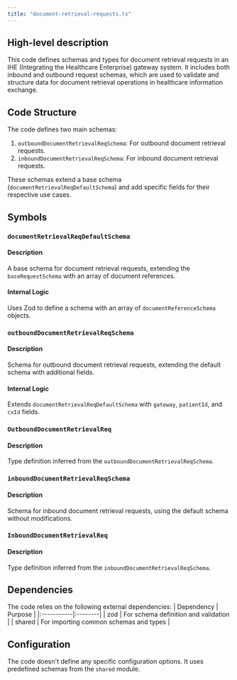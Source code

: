 ```yaml
---
title: "document-retrieval-requests.ts"
---
```


## High-level description
This code defines schemas and types for document retrieval requests in an IHE (Integrating the Healthcare Enterprise) gateway system. It includes both inbound and outbound request schemas, which are used to validate and structure data for document retrieval operations in healthcare information exchange.

## Code Structure
The code defines two main schemas:
1. `outboundDocumentRetrievalReqSchema`: For outbound document retrieval requests.
2. `inboundDocumentRetrievalReqSchema`: For inbound document retrieval requests.

These schemas extend a base schema (`documentRetrievalReqDefaultSchema`) and add specific fields for their respective use cases.

## Symbols

### `documentRetrievalReqDefaultSchema`
#### Description
A base schema for document retrieval requests, extending the `baseRequestSchema` with an array of document references.

#### Internal Logic
Uses Zod to define a schema with an array of `documentReferenceSchema` objects.

### `outboundDocumentRetrievalReqSchema`
#### Description
Schema for outbound document retrieval requests, extending the default schema with additional fields.

#### Internal Logic
Extends `documentRetrievalReqDefaultSchema` with `gateway`, `patientId`, and `cxId` fields.

### `OutboundDocumentRetrievalReq`
#### Description
Type definition inferred from the `outboundDocumentRetrievalReqSchema`.

### `inboundDocumentRetrievalReqSchema`
#### Description
Schema for inbound document retrieval requests, using the default schema without modifications.

### `InboundDocumentRetrievalReq`
#### Description
Type definition inferred from the `inboundDocumentRetrievalReqSchema`.

## Dependencies
The code relies on the following external dependencies:
| Dependency | Purpose |
|:-----------|:--------|
| zod | For schema definition and validation |
| shared | For importing common schemas and types |

## Configuration
The code doesn't define any specific configuration options. It uses predefined schemas from the `shared` module.